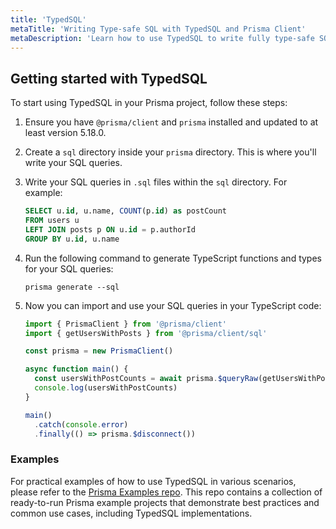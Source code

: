 ```yaml
---
title: 'TypedSQL'
metaTitle: 'Writing Type-safe SQL with TypedSQL and Prisma Client'
metaDescription: 'Learn how to use TypedSQL to write fully type-safe SQL queries that are compatible with any SQL console and Prisma Client.'
---
```


## Getting started with TypedSQL

To start using TypedSQL in your Prisma project, follow these steps:

1. Ensure you have `@prisma/client` and `prisma` installed and updated to at least version 5.18.0.

2. Create a `sql` directory inside your `prisma` directory. This is where you'll write your SQL queries.

3. Write your SQL queries in `.sql` files within the `sql` directory. For example:

   ```sql title="prisma/sql/getUsersWithPosts.sql"
   SELECT u.id, u.name, COUNT(p.id) as postCount
   FROM users u
   LEFT JOIN posts p ON u.id = p.authorId
   GROUP BY u.id, u.name
   ```

4. Run the following command to generate TypeScript functions and types for your SQL queries:

   ```terminal
   prisma generate --sql
   ```

5. Now you can import and use your SQL queries in your TypeScript code:

   ```typescript title="/src/index.ts"
   import { PrismaClient } from '@prisma/client'
   import { getUsersWithPosts } from '@prisma/client/sql'

   const prisma = new PrismaClient()

   async function main() {
     const usersWithPostCounts = await prisma.$queryRaw(getUsersWithPosts)
     console.log(usersWithPostCounts)
   }

   main()
     .catch(console.error)
     .finally(() => prisma.$disconnect())
   ```

### Examples

For practical examples of how to use TypedSQL in various scenarios, please refer to the [Prisma Examples repo](https://github.com/prisma/prisma-examples). This repo contains a collection of ready-to-run Prisma example projects that demonstrate best practices and common use cases, including TypedSQL implementations.
